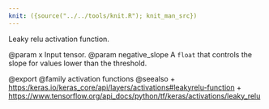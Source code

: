 ```yaml
---
knit: ({source("../../tools/knit.R"); knit_man_src})
---
```

Leaky relu activation function.

@param x Input tensor.
@param negative_slope A `float` that controls the slope
    for values lower than the threshold.

@export
@family activation functions
@seealso
+ <https:/keras.io/keras_core/api/layers/activations#leakyrelu-function>
+ <https://www.tensorflow.org/api_docs/python/tf/keras/activations/leaky_relu>
